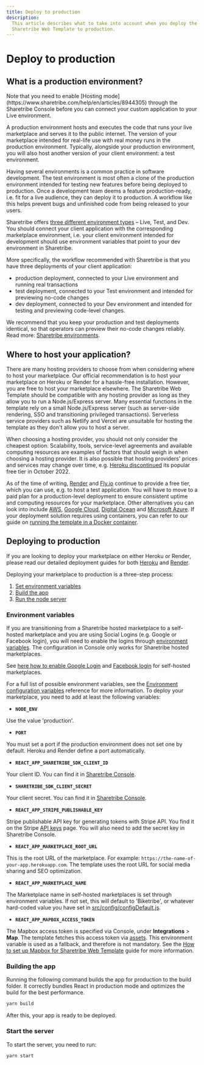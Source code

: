 ```yaml
---
title: Deploy to production
description:
  This article describes what to take into account when you deploy the
  Sharetribe Web Template to production.
---
```



# Deploy to production

## What is a production environment?

<Callout>
  Note that you need to enable [Hosting
  mode](https://www.sharetribe.com/help/en/articles/8944305) through the
  Sharetribe Console before you can connect your custom application to your Live
  environment.
</Callout>

A production environment hosts and executes the code that runs your live
marketplace and serves it to the public internet. The version of your
marketplace intended for real-life use with real money runs in the
production environment. Typically, alongside your production
environment, you will also host another version of your client
environment: a test environment.

Having several environments is a common practice in software
development. The test environment is most often a clone of the
production environment intended for testing new features before being
deployed to production. Once a development team deems a feature
production-ready, i.e. fit for a live audience, they can deploy it to
production. A workflow like this helps prevent bugs and unfinished code
from being released to your users.

Sharetribe offers
[three different environment types](https://www.sharetribe.com/docs/concepts/development/sharetribe-environments/#environment-types)
– Live, Test, and Dev. You should connect your client application with
the corresponding marketplace environment, i.e. your client environment
intended for development should use environment variables that point to
your dev environment in Sharetribe.

More specifically, the workflow recommended with Sharetribe is that you
have three deployments of your client application:

- production deployment, connected to your Live environment and running
  real transactions
- test deployment, connected to your Test environment and intended for
  previewing no-code changes
- dev deployment, connected to your Dev environment and intended for
  testing and previewing code-level changes.

We recommend that you keep your production and test deployments
identical, so that operators can preview their no-code changes reliably.
Read more:
[Sharetribe environments](/concepts/development/sharetribe-environments//#workflow-between-the-three-environments).

## Where to host your application?

There are many hosting providers to choose from when considering where
to host your marketplace. Our official recommendation is to host your
marketplace on Heroku or Render for a hassle-free installation. However,
you are free to host your marketplace elsewhere. The Sharetribe Web
Template should be compatible with any hosting provider as long as they
allow you to run a Node.js/Express server. Many essential functions in
the template rely on a small Node.js/Express server (such as server-side
rendering, SSO and transitioning privileged transactions). Serverless
service providers such as Netlify and Vercel are unsuitable for hosting
the template as they don't allow you to host a server.

When choosing a hosting provider, you should not only consider the
cheapest option. Scalability, tools, service-level agreements and
available computing resources are examples of factors that should weigh
in when choosing a hosting provider. It is also possible that hosting
providers' prices and services may change over time, e.g.
[Heroku discontinued](https://techcrunch.com/2022/08/25/heroku-announces-plans-to-eliminate-free-plans-blaming-fraud-and-abuse/)
its popular free tier in October 2022.

As of the time of writing, [Render](https://www.render.com) and
[Fly.io](https://fly.io) continue to provide a free tier, which you can
use, e.g. to host a test application. You will have to move to a paid
plan for a production-level deployment to ensure consistent uptime and
computing resources for your marketplace. Other alternatives you can
look into include [AWS](https://aws.amazon.com/),
[Google Cloud](https://cloud.google.com/),
[Digital Ocean](https://www.digitalocean.com/) and
[Microsoft Azure](https://azure.microsoft.com/). If your deployment
solution requires using containers, you can refer to our guide on
[running the template in a Docker container](/template/hosting/run-template-with-docker/).

## Deploying to production

<Callout>

If you are looking to deploy your marketplace on either Heroku or
Render, please read our detailed deployment guides for both
[Heroku](/template/hosting/how-to-deploy-template-to-heroku/) and
[Render](/tutorial/deploy-to-render/#deploy-to-render).

</Callout>

Deploying your marketplace to production is a three-step process:

1. [Set environment variables](#environment-variables)
2. [Build the app](#building-the-app)
3. [Run the node server](#starting-the-app)

### Environment variables

<Callout>

If you are transitioning from a Sharetribe hosted marketplace to a
self-hosted marketplace and you are using Social Logins (e.g. Google or
Facebook login), you will need to enable the logins through
[environment variables](/template/configuration/template-env/). The configuration in
Console only works for Sharetribe hosted marketplaces.

See [here how to enable Google Login](/how-to/users-and-authentication/enable-google-login/) and
[Facebook login](/how-to/users-and-authentication/enable-facebook-login/) for self-hosted
marketplaces.

</Callout>

For a full list of possible environment variables, see the
[Environment configuration variables](/template/configuration/template-env/) reference
for more information. To deploy your marketplace, you need to add at
least the following variables:

- **`NODE_ENV`**

Use the value 'production'.

- **`PORT`**

You must set a port if the production environment does not set one by
default. Heroku and Render define a port automatically.

- **`REACT_APP_SHARETRIBE_SDK_CLIENT_ID`**

Your client ID. You can find it in
[Sharetribe Console](https://console.sharetribe.com/advanced/applications).

- **`SHARETRIBE_SDK_CLIENT_SECRET`**

Your client secret. You can find it in
[Sharetribe Console](https://console.sharetribe.com/advanced/applications).

- **`REACT_APP_STRIPE_PUBLISHABLE_KEY`**

Stripe publishable API key for generating tokens with Stripe API. You
find it on the Stripe
[API keys](https://dashboard.stripe.com/account/apikeys) page. You will
also need to add the secret key in Sharetribe Console.

- **`REACT_APP_MARKETPLACE_ROOT_URL`**

This is the root URL of the marketplace. For example:
`https://the-name-of-your-app.herokuapp.com`. The template uses the root
URL for social media sharing and SEO optimization.

- **`REACT_APP_MARKETPLACE_NAME`**

The Marketplace name in self-hosted marketplaces is set through
environment variables. If not set, this will default to 'Biketribe', or
whatever hard-coded value you have set in
[src/config/configDefault.js](https://github.com/sharetribe/web-template/blob/main/src/config/configDefault.js#L36).

- **`REACT_APP_MAPBOX_ACCESS_TOKEN`**

The Mapbox access token is specified via Console, under
**Integrations** > **Map**. The template fetches this access token via
[assets](/references/assets/). This environment variable is used as a
fallback, and therefore is not mandatory. See the
[How to set up Mapbox for Sharetribe Web Template](/template/maps/how-to-set-up-mapbox-for-template/)
guide for more information.

### Building the app

Running the following command builds the app for production to the build
folder. It correctly bundles React in production mode and optimizes the
build for the best performance.

```bash
yarn build
```

After this, your app is ready to be deployed.

### Start the server

To start the server, you need to run:

```bash
yarn start
```
